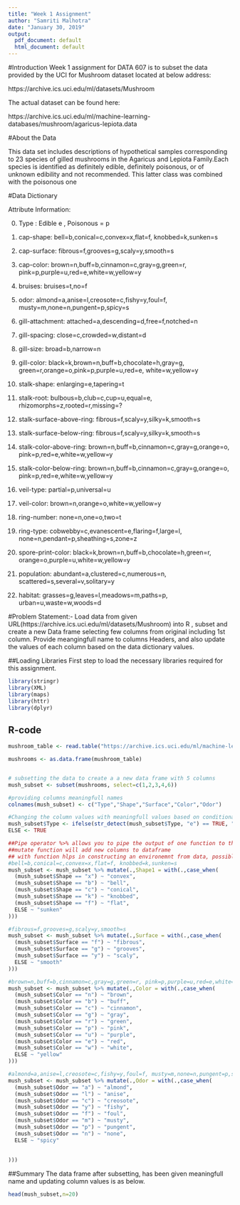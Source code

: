 ---
title: "Week 1 Assignment"
author: "Samriti Malhotra"
date: "January 30, 2019"
output:
  pdf_document: default
  html_document: default
---
#Introduction
Week 1 assignment for DATA 607 is to subset the data provided by the UCI for Mushroom dataset located at below address:

https://archive.ics.uci.edu/ml/datasets/Mushroom

The actual dataset can be found here:

https://archive.ics.uci.edu/ml/machine-learning-databases/mushroom/agaricus-lepiota.data

#About the Data

This data set includes descriptions of hypothetical samples corresponding to 23 species of gilled mushrooms in the Agaricus and Lepiota Family.Each species is identified as definitely edible, definitely poisonous, or of unknown edibility and not recommended. This latter class was combined with the poisonous one

#Data Dictionary

Attribute Information:

0. Type     : Edible e , Poisonous = p

1. cap-shape: bell=b,conical=c,convex=x,flat=f, knobbed=k,sunken=s 

2. cap-surface: fibrous=f,grooves=g,scaly=y,smooth=s 

3. cap-color: brown=n,buff=b,cinnamon=c,gray=g,green=r, pink=p,purple=u,red=e,white=w,yellow=y 

4. bruises: bruises=t,no=f 

5. odor: almond=a,anise=l,creosote=c,fishy=y,foul=f, musty=m,none=n,pungent=p,spicy=s 

6. gill-attachment: attached=a,descending=d,free=f,notched=n 

7. gill-spacing: close=c,crowded=w,distant=d 

8. gill-size: broad=b,narrow=n 

9. gill-color: black=k,brown=n,buff=b,chocolate=h,gray=g, green=r,orange=o,pink=p,purple=u,red=e, white=w,yellow=y 

10. stalk-shape: enlarging=e,tapering=t 

11. stalk-root: bulbous=b,club=c,cup=u,equal=e, rhizomorphs=z,rooted=r,missing=? 

12. stalk-surface-above-ring: fibrous=f,scaly=y,silky=k,smooth=s 

13. stalk-surface-below-ring: fibrous=f,scaly=y,silky=k,smooth=s 

14. stalk-color-above-ring: brown=n,buff=b,cinnamon=c,gray=g,orange=o, pink=p,red=e,white=w,yellow=y 

15. stalk-color-below-ring: brown=n,buff=b,cinnamon=c,gray=g,orange=o, pink=p,red=e,white=w,yellow=y 

16. veil-type: partial=p,universal=u 

17. veil-color: brown=n,orange=o,white=w,yellow=y 

18. ring-number: none=n,one=o,two=t 

19. ring-type: cobwebby=c,evanescent=e,flaring=f,large=l, none=n,pendant=p,sheathing=s,zone=z 

20. spore-print-color: black=k,brown=n,buff=b,chocolate=h,green=r, orange=o,purple=u,white=w,yellow=y 

21. population: abundant=a,clustered=c,numerous=n, scattered=s,several=v,solitary=y 

22. habitat: grasses=g,leaves=l,meadows=m,paths=p, urban=u,waste=w,woods=d


#Problem Statement:-
Load data from given URL(https://archive.ics.uci.edu/ml/datasets/Mushroom) into R , subset and create a new Data frame selecting few columns from original including 1st column. Provide meangingfull name to columns Headers, and also update the values of each column based on the data dictionary values. 

##Loading Libraries
First step to load the necessary libraries required for this assignment.
```{r}
library(stringr)
library(XML)
library(maps)
library(httr)
library(dplyr)
```


## R-code

```{r}
mushroom_table <- read.table("https://archive.ics.uci.edu/ml/machine-learning-databases/mushroom/agaricus-lepiota.data",header=FALSE , sep="," )

mushrooms <- as.data.frame(mushroom_table)


# subsetting the data to create a a new data frame with 5 columns 
mush_subset <- subset(mushrooms, select=c(1,2,3,4,6))

#providing columns meaningfull names
colnames(mush_subset) <- c("Type","Shape","Surface","Color","Odor")

#Changing the column values with meaningfull values based on conditional statements
mush_subset$Type <- ifelse(str_detect(mush_subset$Type, "e") == TRUE, "Edible", "Poisonous")
ELSE <- TRUE

##Pipe operator %>% allows you to pipe the output of one function to the input of another functione. It works from left to right
##mutate function will add new columns to dataframe
## with function hlps in constructing an environemnt from data, possible modifying(a copy of) the orignial data.e,g.  with(data,expression,....)
#bell=b,conical=c,convex=x,flat=f, knobbed=k,sunken=s
mush_subset <- mush_subset %>% mutate(.,Shape1 = with(.,case_when(
  (mush_subset$Shape == "x") ~ "convex",
  (mush_subset$Shape == "b") ~ "bell",
  (mush_subset$Shape == "c") ~ "conical",
  (mush_subset$Shape == "k") ~ "knobbed",
  (mush_subset$Shape == "f") ~ "flat",
  ELSE ~ "sunken"
)))

#fibrous=f,grooves=g,scaly=y,smooth=s
mush_subset <- mush_subset %>% mutate(.,Surface = with(.,case_when(
  (mush_subset$Surface == "f") ~ "fibrous",
  (mush_subset$Surface == "g") ~ "grooves",
  (mush_subset$Surface == "y") ~ "scaly",
  ELSE ~ "smooth"
)))

#brown=n,buff=b,cinnamon=c,gray=g,green=r, pink=p,purple=u,red=e,white=w,yellow=y
mush_subset <- mush_subset %>% mutate(.,Color = with(.,case_when(
  (mush_subset$Color == "n") ~ "brown",
  (mush_subset$Color == "b") ~ "buff",
  (mush_subset$Color == "c") ~ "cinnamon",
  (mush_subset$Color == "g") ~ "gray",
  (mush_subset$Color == "r") ~ "green",
  (mush_subset$Color == "p") ~ "pink",
  (mush_subset$Color == "u") ~ "purple",
  (mush_subset$Color == "e") ~ "red",
  (mush_subset$Color == "w") ~ "white",
  ELSE ~ "yellow"
)))

#almond=a,anise=l,creosote=c,fishy=y,foul=f, musty=m,none=n,pungent=p,spicy=s
mush_subset <- mush_subset %>% mutate(.,Odor = with(.,case_when(
  (mush_subset$Odor == "a") ~ "almond",
  (mush_subset$Odor == "l") ~ "anise",
  (mush_subset$Odor == "c") ~ "creosote",
  (mush_subset$Odor == "y") ~ "fishy",
  (mush_subset$Odor == "f") ~ "foul",
  (mush_subset$Odor == "m") ~ "musty",
  (mush_subset$Odor == "p") ~ "pungent",
  (mush_subset$Odor == "n") ~ "none",
  ELSE ~ "spicy"
  
  
)))


```






##Summary
The data frame after subsetting, has been given meaningfull name and updating column values is as below.
```{r}
head(mush_subset,n=20)
```

